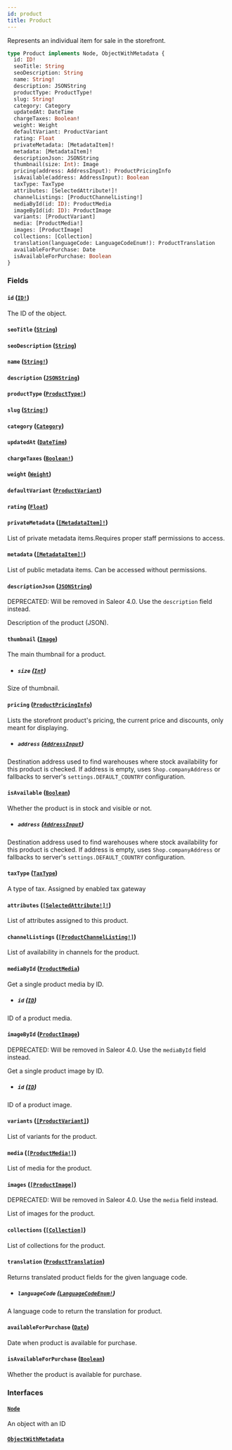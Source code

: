 ```yaml
---
id: product
title: Product
---
```


Represents an individual item for sale in the storefront.

```graphql
type Product implements Node, ObjectWithMetadata {
  id: ID!
  seoTitle: String
  seoDescription: String
  name: String!
  description: JSONString
  productType: ProductType!
  slug: String!
  category: Category
  updatedAt: DateTime
  chargeTaxes: Boolean!
  weight: Weight
  defaultVariant: ProductVariant
  rating: Float
  privateMetadata: [MetadataItem]!
  metadata: [MetadataItem]!
  descriptionJson: JSONString
  thumbnail(size: Int): Image
  pricing(address: AddressInput): ProductPricingInfo
  isAvailable(address: AddressInput): Boolean
  taxType: TaxType
  attributes: [SelectedAttribute!]!
  channelListings: [ProductChannelListing!]
  mediaById(id: ID): ProductMedia
  imageById(id: ID): ProductImage
  variants: [ProductVariant]
  media: [ProductMedia!]
  images: [ProductImage]
  collections: [Collection]
  translation(languageCode: LanguageCodeEnum!): ProductTranslation
  availableForPurchase: Date
  isAvailableForPurchase: Boolean
}
```

### Fields

#### `id` ([`ID!`](../../../developer/api-reference/scalars/id))

The ID of the object.

#### `seoTitle` ([`String`](../../../developer/api-reference/scalars/string))

#### `seoDescription` ([`String`](../../../developer/api-reference/scalars/string))

#### `name` ([`String!`](../../../developer/api-reference/scalars/string))

#### `description` ([`JSONString`](../../../developer/api-reference/scalars/json-string))

#### `productType` ([`ProductType!`](../../../developer/api-reference/objects/product-type))

#### `slug` ([`String!`](../../../developer/api-reference/scalars/string))

#### `category` ([`Category`](../../../developer/api-reference/objects/category))

#### `updatedAt` ([`DateTime`](../../../developer/api-reference/scalars/date-time))

#### `chargeTaxes` ([`Boolean!`](../../../developer/api-reference/scalars/boolean))

#### `weight` ([`Weight`](../../../developer/api-reference/objects/weight))

#### `defaultVariant` ([`ProductVariant`](../../../developer/api-reference/objects/product-variant))

#### `rating` ([`Float`](../../../developer/api-reference/scalars/float))

#### `privateMetadata` ([`[MetadataItem]!`](../../../developer/api-reference/objects/metadata-item))

List of private metadata items.Requires proper staff permissions to access.

#### `metadata` ([`[MetadataItem]!`](../../../developer/api-reference/objects/metadata-item))

List of public metadata items. Can be accessed without permissions.

#### `descriptionJson` ([`JSONString`](../../../developer/api-reference/scalars/json-string))

<span class="badge badge--warning">DEPRECATED: Will be removed in Saleor 4.0. Use the `description` field instead.</span>

Description of the product (JSON).

#### `thumbnail` ([`Image`](../../../developer/api-reference/objects/image))

The main thumbnail for a product.

- ##### `size` ([`Int`](../../../developer/api-reference/scalars/int))

Size of thumbnail.

#### `pricing` ([`ProductPricingInfo`](../../../developer/api-reference/objects/product-pricing-info))

Lists the storefront product's pricing, the current price and discounts, only meant for displaying.

- ##### `address` ([`AddressInput`](../../../developer/api-reference/inputs/address-input))

Destination address used to find warehouses where stock availability for this product is checked. If address is empty, uses `Shop.companyAddress` or fallbacks to server's `settings.DEFAULT_COUNTRY` configuration.

#### `isAvailable` ([`Boolean`](../../../developer/api-reference/scalars/boolean))

Whether the product is in stock and visible or not.

- ##### `address` ([`AddressInput`](../../../developer/api-reference/inputs/address-input))

Destination address used to find warehouses where stock availability for this product is checked. If address is empty, uses `Shop.companyAddress` or fallbacks to server's `settings.DEFAULT_COUNTRY` configuration.

#### `taxType` ([`TaxType`](../../../developer/api-reference/objects/tax-type))

A type of tax. Assigned by enabled tax gateway

#### `attributes` ([`[SelectedAttribute!]!`](../../../developer/api-reference/objects/selected-attribute))

List of attributes assigned to this product.

#### `channelListings` ([`[ProductChannelListing!]`](../../../developer/api-reference/objects/product-channel-listing))

List of availability in channels for the product.

#### `mediaById` ([`ProductMedia`](../../../developer/api-reference/objects/product-media))

Get a single product media by ID.

- ##### `id` ([`ID`](../../../developer/api-reference/scalars/id))

ID of a product media.

#### `imageById` ([`ProductImage`](../../../developer/api-reference/objects/product-image))

<span class="badge badge--warning">DEPRECATED: Will be removed in Saleor 4.0. Use the `mediaById` field instead.</span>

Get a single product image by ID.

- ##### `id` ([`ID`](../../../developer/api-reference/scalars/id))

ID of a product image.

#### `variants` ([`[ProductVariant]`](../../../developer/api-reference/objects/product-variant))

List of variants for the product.

#### `media` ([`[ProductMedia!]`](../../../developer/api-reference/objects/product-media))

List of media for the product.

#### `images` ([`[ProductImage]`](../../../developer/api-reference/objects/product-image))

<span class="badge badge--warning">DEPRECATED: Will be removed in Saleor 4.0. Use the `media` field instead.</span>

List of images for the product.

#### `collections` ([`[Collection]`](../../../developer/api-reference/objects/collection))

List of collections for the product.

#### `translation` ([`ProductTranslation`](../../../developer/api-reference/objects/product-translation))

Returns translated product fields for the given language code.

- ##### `languageCode` ([`LanguageCodeEnum!`](../../../developer/api-reference/enums/language-code-enum))

A language code to return the translation for product.

#### `availableForPurchase` ([`Date`](../../../developer/api-reference/scalars/date))

Date when product is available for purchase.

#### `isAvailableForPurchase` ([`Boolean`](../../../developer/api-reference/scalars/boolean))

Whether the product is available for purchase.

### Interfaces

#### [`Node`](../../../developer/api-reference/interfaces/node)

An object with an ID

#### [`ObjectWithMetadata`](../../../developer/api-reference/interfaces/object-with-metadata)

